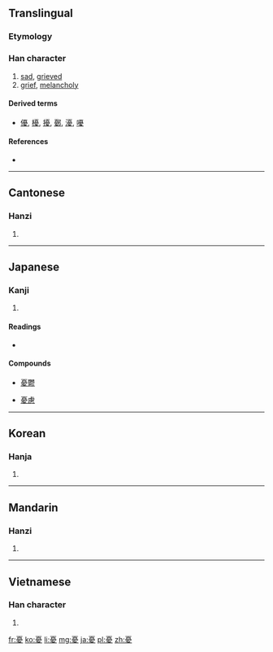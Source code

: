 {{also|忧}}
==Translingual==

===Etymology===
{{Han compound|𢚧|夊|c1=p|c2=s|ls=psc}}

===Han character===
{{Han char|rn=61|rad=心|as=11|sn=15|four=1024<sub>7</sub>|canj=一月心竹水 (MBPHE)}}

# [[sad]], [[grieved]]
# [[grief]], [[melancholy]]

====Derived terms====
* [[優]], [[櫌]], [[擾]], [[鄾]], [[瀀]], [[嚘]]

====References====
* {{Han ref|kx=0401.260|dkj=11170|dj=0741.130|hdz=42341.140|uh=6182|ud=24962|bh=BC7E|bd=48254}}

----

==Cantonese==

===Hanzi===
{{yue-hanzi|jyut=|y=yau1|sim=忧}}

# {{defn|lang=yue|sort=心11}}

----

==Japanese==

===Kanji===
{{ja-kanji|grade=c|rs=心11}}

# {{defn|lang=ja|sort=心11}}

====Readings====
* {{ja-readings|on=[[ゆう]] (yū)|kun=[[うれえる]] (ureeru), [[うれい]] (urei), [[うい]] (ui)}}

====Compounds====
{{top4}}
* [[憂鬱]]
{{mid4}}
* [[憂慮]]
{{mid4}}
{{mid4}}
{{bottom}}

----

==Korean==

===Hanja===
{{ko-hanja|hangeul=[[우]]|eumhun=|rv=u|mr=u|y=wu}}

# {{defn|lang=ko|sort=心11}}

----

==Mandarin==

===Hanzi===
{{cmn-hanzi|sim=忧|pin=[[yōu]] ([[you1]]), [[zhèng]] ([[zheng4]])|wg=yu<sup>1</sup>, cheng<sup>4</sup>}}

# {{defn|lang=cmn|sort=心11}}

----

==Vietnamese==

===Han character===
{{vi-hantu|[[ưu]], [[âu]]|rs=心11}}

# {{defn|lang=vi|sort=心11}}

[[fr:憂]]
[[ko:憂]]
[[li:憂]]
[[mg:憂]]
[[ja:憂]]
[[pl:憂]]
[[zh:憂]]